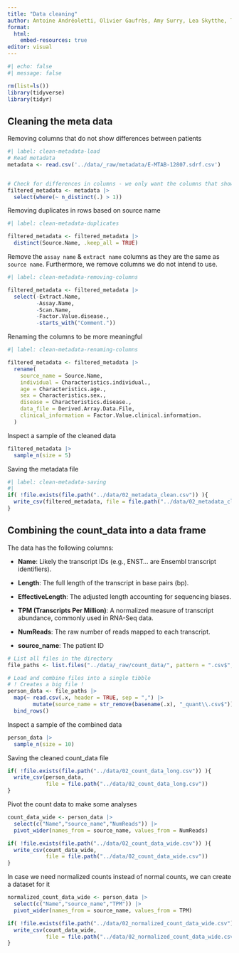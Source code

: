 ```yaml
---
title: "Data cleaning"
author: Antoine Andréoletti, Olivier Gaufrès, Amy Surry, Lea Skytthe, Trine Søgaard
format:
  html:
    embed-resources: true
editor: visual
---
```


```r
#| echo: false
#| message: false

rm(list=ls())
library(tidyverse)
library(tidyr)
```

## Cleaning the meta data

Removing columns that do not show differences between patients

```r
#| label: clean-metadata-load
# Read metadata
metadata <- read.csv('../data/_raw/metadata/E-MTAB-12807.sdrf.csv')


# Check for differences in columns - we only want the columns that shows differences between patients
filtered_metadata <- metadata |> 
  select(where(~ n_distinct(.) > 1))

```

Removing duplicates in rows based on source name

```r
#| label: clean-metadata-duplicates

filtered_metadata <- filtered_metadata |> 
  distinct(Source.Name, .keep_all = TRUE) 
```

Remove the `assay name` & `extract name` columns as they are the same as `source name`. Furthermore, we remove columns we do not intend to use.

```r
#| label: clean-metadata-removing-columns

filtered_metadata <- filtered_metadata |> 
  select(-Extract.Name, 
         -Assay.Name,
         -Scan.Name,
         -Factor.Value.disease.,
         -starts_with("Comment."))
```

Renaming the columns to be more meaningful

```r
#| label: clean-metadata-renaming-columns

filtered_metadata <- filtered_metadata |> 
  rename(
    source_name = Source.Name,
    individual = Characteristics.individual.,
    age = Characteristics.age.,
    sex = Characteristics.sex.,
    disease = Characteristics.disease.,
    data_file = Derived.Array.Data.File,
    clinical_information = Factor.Value.clinical.information.
  )
```

Inspect a sample of the cleaned data

```r
filtered_metadata |>
  sample_n(size = 5)
```

Saving the metadata file

```r
#| label: clean-metadata-saving
#| 
if( !file.exists(file.path("../data/02_metadata_clean.csv")) ){
  write_csv(filtered_metadata, file = file.path("../data/02_metadata_clean.csv"))
}
```

## Combining the count_data into a data frame

The data has the following columns:

-   **Name**: Likely the transcript IDs (e.g., ENST... are Ensembl transcript identifiers).

-   **Length**: The full length of the transcript in base pairs (bp).

-   **EffectiveLength**: The adjusted length accounting for sequencing biases.

-   **TPM (Transcripts Per Million)**: A normalized measure of transcript abundance, commonly used in RNA-Seq data.

-   **NumReads**: The raw number of reads mapped to each transcript.

-   **source_name**: The patient ID

```r

# List all files in the directory
file_paths <- list.files("../data/_raw/count_data/", pattern = ".csv$", full.names = TRUE)

# Load and combine files into a single tibble
# ! Creates a big file !
person_data <- file_paths |>
  map(~ read.csv(.x, header = TRUE, sep = ",") |> 
        mutate(source_name = str_remove(basename(.x), "_quant\\.csv$"))) |>
  bind_rows()

```

Inspect a sample of the combined data

```r

person_data |>
  sample_n(size = 10)
```

Saving the cleaned count_data file

```r
if( !file.exists(file.path("../data/02_count_data_long.csv")) ){
  write_csv(person_data, 
            file = file.path("../data/02_count_data_long.csv"))
}
```

Pivot the count data to make some analyses

```r
count_data_wide <- person_data |> 
  select(c("Name","source_name","NumReads")) |> 
  pivot_wider(names_from = source_name, values_from = NumReads)

if( !file.exists(file.path("../data/02_count_data_wide.csv")) ){
  write_csv(count_data_wide, 
            file = file.path("../data/02_count_data_wide.csv"))
}
```

In case we need normalized counts instead of normal counts, we can create a dataset for it

```r
normalized_count_data_wide <- person_data |> 
  select(c("Name","source_name","TPM")) |> 
  pivot_wider(names_from = source_name, values_from = TPM)

if( !file.exists(file.path("../data/02_normalized_count_data_wide.csv")) ){
  write_csv(count_data_wide, 
            file = file.path("../data/02_normalized_count_data_wide.csv"))
}
```
